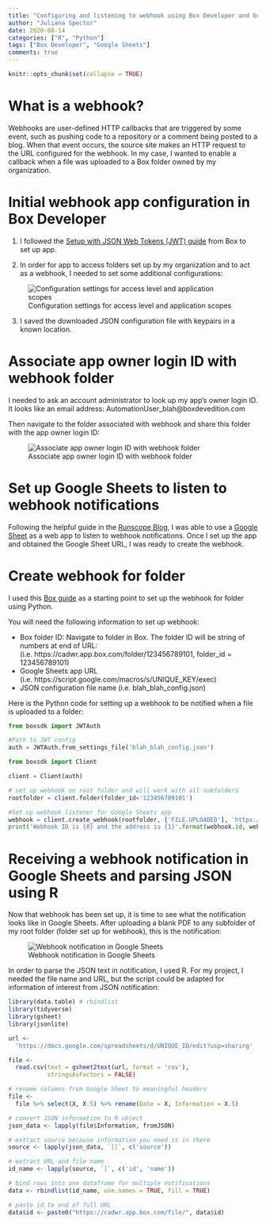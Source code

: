 ```yaml
---
title: "Configuring and listening to webhook using Box Developer and Google Sheets"
author: "Juliana Spector"
date: 2020-08-14
categories: ["R", "Python"]
tags: ["Box Developer", "Google Sheets"]
comments: true
---
```


```r
knitr::opts_chunk$set(collapse = TRUE)
```

# What is a webhook?

Webhooks are user-defined HTTP callbacks that are triggered by some event, such as pushing code to a repository or a comment being posted to a blog. When that event occurs, the source site makes an HTTP request to the URL configured for the webhook. In my case, I wanted to enable a callback when a file was uploaded to a Box folder owned by my organization. 

# Initial webhook app configuration in Box Developer
1) I followed the [Setup with JSON Web Tokens (JWT) guide](https://developer.box.com/guides/applications/custom-apps/jwt-setup/) from Box to set up app. 

2) In order for app to access folders set up by my organization and to act as a webhook, I needed to set some additional configurations:

![Configuration settings for access level and application scopes](/img/configuration_settings.jpg)

3) I saved the downloaded JSON configuration file with keypairs in a known location.

# Associate app owner login ID with webhook folder

I needed to ask an account administrator to look up my app's owner login ID. It looks like an email address: AutomationUser_blah@boxdevedition.com

Then navigate to the folder associated with webhook and share this folder with the app owner login ID:

![Associate app owner login ID with webhook folder](/img/share_folder.jpg)

# Set up Google Sheets to listen to webhook notifications
Following the helpful guide in the [Runscope Blog](https://blog.runscope.com/posts/tutorial-capturing-webhooks-with-google-sheets), I was able to use a [Google Sheet](https://www.google.com/sheets/about/) as a web app to listen to webhook notifications. Once I set up the app and obtained the Google Sheet URL, I was ready to create the webhook.

# Create webhook for folder
I used this [Box guide](https://developer.box.com/guides/webhooks/manage/for-folder/#webhook-triggers) as a starting point to set up the webhook for folder using Python. 

You will need the following information to set up webhook:

- Box folder ID: Navigate to folder in Box. The folder ID will be string of numbers at end of URL: (i.e. https://cadwr.app.box.com/folder/123456789101, folder_id = 123456789101)
- Google Sheets app URL (i.e. https://script.google.com/macros/s/UNIQUE_KEY/exec)
- JSON configuration file name (i.e. blah_blah_config.json)

Here is the Python code for setting up a webhook to be notified when a file is uploaded to a folder:

```python
from boxsdk import JWTAuth

#Path to JWT config
auth = JWTAuth.from_settings_file('blah_blah_config.json')

from boxsdk import Client

client = Client(auth)

# set up webhook on root folder and will work with all subfolders
rootfolder = client.folder(folder_id='123456789101')

#Set up webhook listener for Google Sheets app
webhook = client.create_webhook(rootfolder, ['FILE.UPLOADED'], 'https://script.google.com/macros/s/UNIQUE_KEY/exec')
print('Webhook ID is {0} and the address is {1}'.format(webhook.id, webhook.address))
````

# Receiving a webhook notification in Google Sheets and parsing JSON using R
Now that webhook has been set up, it is time to see what the notification looks like in Google Sheets. After uploading a blank PDF to any subfolder of my root folder (folder set up for webhook), this is the notification:

![Webhook notification in Google Sheets](/img/webhook_response.jpg)

In order to parse the JSON text in notification, I used R. For my project, I needed the file name and URL, but the script could be adapted for information of interest from JSON notification:

````r
library(data.table) # rbindlist
library(tidyverse)
library(gsheet)
library(jsonlite)

url <-
  'https://docs.google.com/spreadsheets/d/UNIQUE_ID/edit?usp=sharing'

file <-
  read.csv(text = gsheet2text(url, format = 'csv'),
           stringsAsFactors = FALSE)

# rename columns from Google Sheet to meaningful headers
file <-
  file %>% select(X, X.5) %>% rename(Date = X, Information = X.5)

# convert JSON information to R object
json_data <- lapply(file$Information, fromJSON)

# extract source because information you need is in there
source <- lapply(json_data, `[[`, c('source'))

# extract URL and file name
id_name <- lapply(source, `[`, c('id', 'name'))

# bind rows into one dataframe for multiple notifications
data <- rbindlist(id_name, use.names = TRUE, fill = TRUE)

# paste id to end of full URL
data$id <- paste0("https://cadwr.app.box.com/file/", data$id)

````

